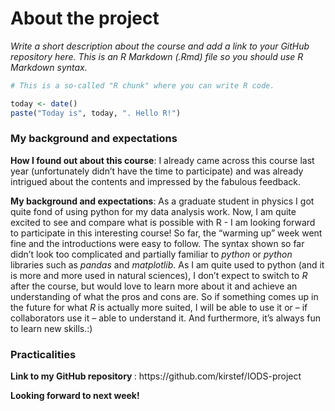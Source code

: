 
# About the project

*Write a short description about the course and add a link to your GitHub repository here. This is an R Markdown (.Rmd) file so you should use R Markdown syntax.*

```r
# This is a so-called "R chunk" where you can write R code.

today <- date()
paste("Today is", today, ". Hello R!")

```

### My background and expectations

**How I found out about this course**: I already came across this course last year (unfortunately didn't have the time to participate) and was already intrigued about the contents and impressed by the fabulous feedback.


**My background and expectations**: As a graduate student in physics I got quite fond of using python for my data analysis work.
Now, I am quite excited to see and compare what is possible with R - I am looking forward to participate in this interesting course! So far, the "warming up" week went fine and the introductions were easy to follow. The syntax shown so far didn't look too complicated and partially familiar to *python* or *python* libraries such as *pandas* and *matplotlib*. As I am quite used to python (and it is more and more used in natural sciences), I don't expect to switch to *R* after the course, but would love to learn more about it and achieve an understanding of what the pros and cons are. So if something comes up in the future for what *R* is actually more suited, I will be able to use it or -- if collaborators use it -- able to understand it. And furthermore, it's always fun to learn new skills.:)

### Practicalities

**Link to my GitHub repository **: https://github.com/kirstef/IODS-project

**Looking forward to next week!**
